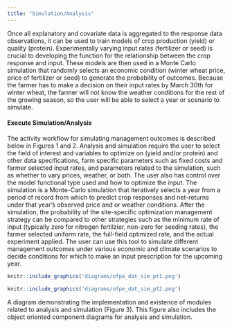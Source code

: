 ```yaml
---
title: "Simulation/Analysis"
---
```

Once all explanatory and covariate data is aggregated to the response data observations, it can be used to train models of crop production (yield) or quality (protein). Experimentally varying input rates (fertilizer or seed) is crucial to developing the function for the relationship between the crop response and input. These models are then used in a Monte Carlo simulation that randomly selects an economic condition (winter wheat price, price of fertilizer or seed) to generate the probability of outcomes. Because the farmer has to make a decision on their input rates by March 30th for winter wheat, the farmer will not know the weather conditions for the rest of the growing season, so the user will be able to select a year or scenario to simulate. 

#### Execute Simulation/Analysis
The activity workflow for simulating management outcomes is described below in Figures 1 and 2. Analysis and simulation require the user to select the field of interest and variables to optimize on (yield and/or protein) and other data specifications, farm specific parameters such as fixed costs and farmer selected input rates, and parameters related to the simulation, such as whether to vary prices, weather, or both. The user also has control over the model functional type used and how to optimize the input. The simulation is a Monte-Carlo simulation that iteratively selects a year from a period of record from which to predict crop responses and net-returns under that year's observed price and or weather conditions. After the simulation, the probability of the site-specific optimization management strategy can be compared to other strategies such as the minimum rate of input (typically zero for nitrogen fertilzier, non-zero for seeding rates), the farmer selected uniform rate, the full-field optimized rate, and the actual experiment applied. The user can use this tool to simulate different management outcomes under various economic and climate scenarios to decide conditions for which to make an input prescription for the upcoming year.

```r
knitr::include_graphics('diagrams/ofpe_dat_sim_pt1.png')
```

```r
knitr::include_graphics('diagrams/ofpe_dat_sim_pt2.png')
```


A diagram demonstrating the implementation and existence of modules related to analysis and simulation (Figure 3). This figure also includes the object oriented component diagrams for analysis and simulation.









